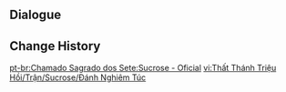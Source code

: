 {{Genius Invokation TCG Stage
|title        = Sucrose: Serious
|type         = Serious Showdown
|group        = Invitation Board
|character    = Sucrose
|requirement  = 7
|introduction = "I've committed the rules to heart, and I've also accumulated lots of experimental data from my matches. I shouldn't lose this time..."<br>{{Color|bp|Special Rule: "Sucrose" starts with the Talent Card "Chaotic Entropy" equipped.}}
|objective_1  = Achieve victory
|reward_1     = Lucky Coin*1000
|lineup       = Sucrose;Xiangling;Mona
|action       = Chaotic Entropy;Viridescent Venerer's Diadem;Sacrificial Fragments;Magic Guide;Instructor's Cap;Witch's Scorching Hat;Wine-Stained Tricorne;Timaeus;Knights of Favonius Library;Jade Chamber;The Bestest Travel Companion!;Toss-Up;Liben;Timmie;Chang the Ninth;Chaotic Entropy;Viridescent Venerer's Diadem;Sacrificial Fragments;Magic Guide;Instructor's Cap;Witch's Scorching Hat;Wine-Stained Tricorne;Timaeus;Knights of Favonius Library;Jade Chamber;The Bestest Travel Companion!;Toss-Up;Liben;Timmie;Chang the Ninth
}}

==Dialogue==
{{Transclude|Genius Invokation TCG/Stage/Sucrose|Serious Showdown}}

==Change History==
{{Change History|3.3}}

[[pt-br:Chamado Sagrado dos Sete:Sucrose - Oficial]]
[[vi:Thất Thánh Triệu Hồi/Trận/Sucrose/Đánh Nghiêm Túc]]